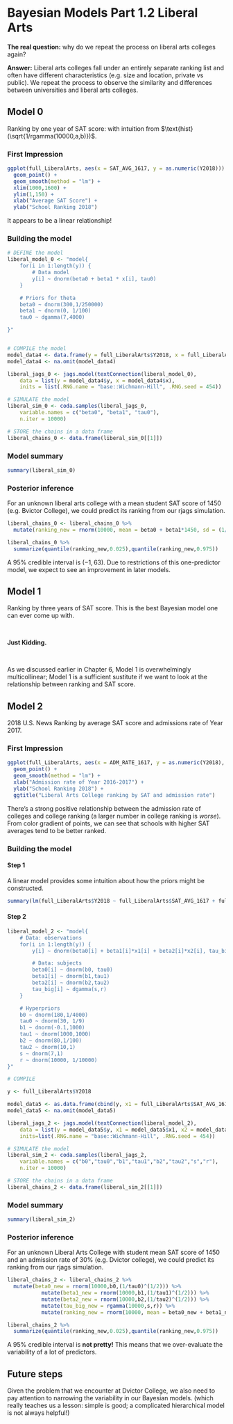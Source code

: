 # Bayesian Models Part 1.2 Liberal Arts

**The real question:** why do we repeat the process on liberal arts colleges again?

**Answer:** Liberal arts colleges fall under an entirely separate ranking list and often have different characteristics (e.g. size and location, private vs public). We repeat the process to observe the similarity and differences between universities and liberal arts colleges.

## Model 0

Ranking by one year of SAT score: with intuition from $\text{hist}(\sqrt{1/rgamma(10000,a,b)})$.

### First Impression

```r
ggplot(full_LiberalArts, aes(x = SAT_AVG_1617, y = as.numeric(Y2018))) +
  geom_point() +
  geom_smooth(method = "lm") +
  xlim(1000,1600) +
  ylim(1,150) +
  xlab("Average SAT Score") +
  ylab("School Ranking 2018")
```

It appears to be a linear relationship!

### Building the model

```r
# DEFINE the model
liberal_model_0 <- "model{
    for(i in 1:length(y)) {
        # Data model
        y[i] ~ dnorm(beta0 + beta1 * x[i], tau0)
    }

    # Priors for theta
    beta0 ~ dnorm(300,1/250000)
    beta1 ~ dnorm(0, 1/100)
    tau0 ~ dgamma(7,4000)

}"


# COMPILE the model
model_data4 <- data.frame(y = full_LiberalArts$Y2018, x = full_LiberalArts$SAT_AVG_1617)
model_data4 <- na.omit(model_data4)

liberal_jags_0 <- jags.model(textConnection(liberal_model_0), 
    data = list(y = model_data4$y, x = model_data4$x),
    inits = list(.RNG.name = "base::Wichmann-Hill", .RNG.seed = 454))

# SIMULATE the model
liberal_sim_0 <- coda.samples(liberal_jags_0,
    variable.names = c("beta0", "beta1", "tau0"),
    n.iter = 10000)

# STORE the chains in a data frame
liberal_chains_0 <- data.frame(liberal_sim_0[[1]])
```

### Model summary

```r
summary(liberal_sim_0)
```

### Posterior inference 

For an unknown liberal arts college with a mean student SAT score of 1450 (e.g. Bvictor College), we could predict its ranking from our rjags simulation.

```r
liberal_chains_0 <- liberal_chains_0 %>%
  mutate(ranking_new = rnorm(10000, mean = beta0 + beta1*1450, sd = (1/tau0)^(1/2)))
```

```r
liberal_chains_0 %>%
  summarize(quantile(ranking_new,0.025),quantile(ranking_new,0.975))
```

A $95\%$ credible interval is $(-1,63)$. Due to restrictions of this one-predictor model, we expect to see an improvement in later models.

## Model 1

Ranking by three years of SAT score. This is the best Bayesian model one can ever come up with.

&nbsp;

**Just Kidding.**

&nbsp;

As we discussed earlier in Chapter 6, Model 1 is overwhelmingly multicollinear; Model 1 is a sufficient sustitute if we want to look at the relationship between ranking and SAT score.

## Model 2

2018 U.S. News Ranking by average SAT score and admissions rate of Year 2017.

### First Impression

```r
ggplot(full_LiberalArts, aes(x = ADM_RATE_1617, y = as.numeric(Y2018), color = SAT_AVG_1617)) +
  geom_point() +
  geom_smooth(method = "lm") +
  xlab("Admission rate of Year 2016-2017") +
  ylab("School Ranking 2018") + 
  ggtitle("Liberal Arts College ranking by SAT and admission rate")
```

There's a strong positive relationship between the admission rate of colleges and college ranking (a larger number in college ranking is *worse*). From color gradient of points, we can see that schools with higher SAT averages tend to be better ranked.

### Building the model

#### Step 1

A linear model provides some intuition about how the priors might be constructed.

```r
summary(lm(full_LiberalArts$Y2018 ~ full_LiberalArts$SAT_AVG_1617 + full_LiberalArts$ADM_RATE_1617))
```

#### Step 2

```r
liberal_model_2 <- "model{  
    # Data: observations
    for(i in 1:length(y)) {
        y[i] ~ dnorm(beta0[i] + beta1[i]*x1[i] + beta2[i]*x2[i], tau_big[i])

        # Data: subjects
        beta0[i] ~ dnorm(b0, tau0)
        beta1[i] ~ dnorm(b1,tau1)
        beta2[i] ~ dnorm(b2,tau2)
        tau_big[i] ~ dgamma(s,r)
    }

    # Hyperpriors
    b0 ~ dnorm(180,1/4000)
    tau0 ~ dnorm(30, 1/9)
    b1 ~ dnorm(-0.1,1000)
    tau1 ~ dnorm(1000,1000) 
    b2 ~ dnorm(80,1/100)
    tau2 ~ dnorm(10,1)
    s ~ dnorm(7,1)
    r ~ dnorm(10000, 1/10000)
}"

# COMPILE

y <- full_LiberalArts$Y2018

model_data5 <- as.data.frame(cbind(y, x1 = full_LiberalArts$SAT_AVG_1617, x2 = full_LiberalArts$ADM_RATE_1617))
model_data5 <- na.omit(model_data5)

liberal_jags_2 <- jags.model(textConnection(liberal_model_2), 
    data = list(y = model_data5$y, x1 = model_data5$x1, x2 = model_data5$x2),
    inits=list(.RNG.name = "base::Wichmann-Hill", .RNG.seed = 454))

# SIMULATE the model
liberal_sim_2 <- coda.samples(liberal_jags_2,
    variable.names = c("b0","tau0","b1","tau1","b2","tau2","s","r"),
    n.iter = 10000)

# STORE the chains in a data frame
liberal_chains_2 <- data.frame(liberal_sim_2[[1]])
```

### Model summary

```r
summary(liberal_sim_2)
```

### Posterior inference

For an unknown Liberal Arts College with student mean SAT score of 1450 and an admission rate of $30\%$ (e.g. Dvictor college), we could predict its ranking from our rjags simulation.

```r
liberal_chains_2 <- liberal_chains_2 %>%
  mutate(beta0_new = rnorm(10000,b0,(1/tau0)^(1/2))) %>%
           mutate(beta1_new = rnorm(10000,b1,(1/tau1)^(1/2))) %>%
           mutate(beta2_new = rnorm(10000,b2,(1/tau2)^(1/2))) %>%
           mutate(tau_big_new = rgamma(10000,s,r)) %>%
           mutate(ranking_new = rnorm(10000, mean = beta0_new + beta1_new * 1450 + beta2_new * 0.3, sd = (1/tau_big_new)^(1/2)))
```

```r
liberal_chains_2 %>%
  summarize(quantile(ranking_new,0.025),quantile(ranking_new,0.975))
```

A $95\%$ credible interval is **not pretty!** This means that we over-evaluate the variability of a lot of predictors.

## Future steps

Given the problem that we encounter at Dvictor College, we also need to pay attention to narrowing the variability in our Bayesian models. (which really teaches us a lesson: simple is good; a complicated hierarchical model is not always helpful!)